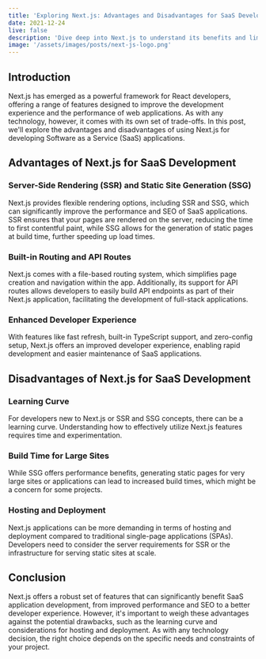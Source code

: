 ```yaml
---
title: 'Exploring Next.js: Advantages and Disadvantages for SaaS Developers'
date: 2021-12-24
live: false
description: 'Dive deep into Next.js to understand its benefits and limitations for developing SaaS applications. Make an informed decision for your next project.'
image: '/assets/images/posts/next-js-logo.png'
---
```


## Introduction

Next.js has emerged as a powerful framework for React developers, offering a range of features designed to improve the development experience and the performance of web applications. As with any technology, however, it comes with its own set of trade-offs. In this post, we'll explore the advantages and disadvantages of using Next.js for developing Software as a Service (SaaS) applications.

## Advantages of Next.js for SaaS Development

### Server-Side Rendering (SSR) and Static Site Generation (SSG)

Next.js provides flexible rendering options, including SSR and SSG, which can significantly improve the performance and SEO of SaaS applications. SSR ensures that your pages are rendered on the server, reducing the time to first contentful paint, while SSG allows for the generation of static pages at build time, further speeding up load times.

### Built-in Routing and API Routes

Next.js comes with a file-based routing system, which simplifies page creation and navigation within the app. Additionally, its support for API routes allows developers to easily build API endpoints as part of their Next.js application, facilitating the development of full-stack applications.

### Enhanced Developer Experience

With features like fast refresh, built-in TypeScript support, and zero-config setup, Next.js offers an improved developer experience, enabling rapid development and easier maintenance of SaaS applications.

## Disadvantages of Next.js for SaaS Development

### Learning Curve

For developers new to Next.js or SSR and SSG concepts, there can be a learning curve. Understanding how to effectively utilize Next.js features requires time and experimentation.

### Build Time for Large Sites

While SSG offers performance benefits, generating static pages for very large sites or applications can lead to increased build times, which might be a concern for some projects.

### Hosting and Deployment

Next.js applications can be more demanding in terms of hosting and deployment compared to traditional single-page applications (SPAs). Developers need to consider the server requirements for SSR or the infrastructure for serving static sites at scale.

## Conclusion

Next.js offers a robust set of features that can significantly benefit SaaS application development, from improved performance and SEO to a better developer experience. However, it's important to weigh these advantages against the potential drawbacks, such as the learning curve and considerations for hosting and deployment. As with any technology decision, the right choice depends on the specific needs and constraints of your project.

